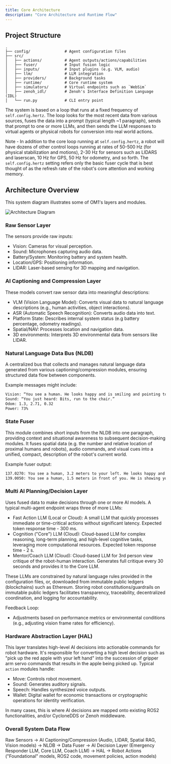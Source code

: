 ```yaml
---
title: Core Architecture
description: "Core Architecture and Runtime Flow"
---
```


## Project Structure

```tree
.
├── config/               # Agent configuration files
├── src/
│   ├── actions/          # Agent outputs/actions/capabilities
│   ├── fuser/            # Input fusion logic
│   ├── inputs/           # Input plugins (e.g. VLM, audio)
│   ├── llm/              # LLM integration
│   ├── providers/        # Background tasks
│   ├── runtime/          # Core runtime system
│   ├── simulators/       # Virtual endpoints such as `WebSim`
│   ├── zenoh_idl/        # Zenoh's Interface Definition Language (IDL)
│   └── run.py            # CLI entry point
```

The system is based on a loop that runs at a fixed frequency of `self.config.hertz`. The loop looks for the most recent data from various sources, fuses the data into a prompt (typical length ~1 paragraph), sends that prompt to one or more LLMs, and then sends the LLM responses to virtual agents or physical robots for conversion into real world actions.

Note - In addition to the core loop running at `self.config.hertz`, a robot will have dozens of other control loops running at rates of 50-500 Hz (for physical stabilization and motions), 2-30 Hz for sensors such as LIDARS and laserscan, 10 Hz for GPS, 50 Hz for odometry, and so forth. The `self.config.hertz` setting refers only the basic fuser cycle that is best thought of as the refresh rate of the robot's core attention and working memory.     

## Architecture Overview

This system diagram illustrates some of OM1's layers and modules.

![Architecture Diagram](../assets/om1-architecture.png)

### Raw Sensor Layer

The sensors provide raw inputs:

- Vision: Cameras for visual perception.
- Sound: Microphones capturing audio data.
- Battery/System: Monitoring battery and system health.
- Location/GPS: Positioning information.
- LIDAR: Laser-based sensing for 3D mapping and navigation.

### AI Captioning and Compression Layer

These models convert raw sensor data into meaningful descriptions:

- VLM (Vision Language Model): Converts visual data to natural language descriptions (e.g., human activities, object interactions).
- ASR (Automatic Speech Recognition): Converts audio data into text.
- Platform State: Describes internal system status (e.g battery percentage, odometry readings).
- Spatial/NAV: Processes location and navigation data.
- 3D environments: Interprets 3D environmental data from sensors like LIDAR.

### Natural Language Data Bus (NLDB)

A centralized bus that collects and manages natural language data generated from various captioning/compression modules, ensuring structured data flow between components. 

Example messages might include:

```bash
Vision: “You see a human. He looks happy and is smiling and pointing to a chair.”
Sound: “You just heard: Bits, run to the chair.”
Odom: 1.3, 2.71, 0.32
Power: 73%
```

### State Fuser

This module combines short inputs from the NLDB into one paragraph, providing context and situational awareness to subsequent decision-making modules. It fuses spatial data (e.g. the number and relative location of proximal humans and robots), audio commands, and visual cues into a unified, compact, description of the robot's current world.

Example fuser output:

```bash
137.0270: You see a human, 3.2 meters to your left. He looks happy and is smiling. He is pointing to a chair. You just heard: Bits run to the chair.
139.0050: You see a human, 1.5 meters in front of you. He is showing you a flat hand. You just heard: Bits, stop.
```

### Multi AI Planning/Decision Layer

Uses fused data to make decisions through one or more AI models. A typical multi-agent endpoint wraps three of more LLMs: 

- Fast Action LLM (Local or Cloud): A small LLM that quickly processes immediate or time-critical actions without significant latency. Expected token response time - 300 ms.
- Cognition ("Core") LLM (Cloud): Cloud-based LLM for complex reasoning, long-term planning, and high-level cognitive tasks, leveraging more computational resources. Expected token response time - 2 s.
- Mentor/Coach LLM (Cloud): Cloud-based LLM for 3rd person view critique of the robot-human interaction. Generates full critique every 30 seconds and provides it to the Core LLM.

These LLMs are constrained by natural language rules provided in the configuration files, or, downloaded from immutable public ledgers (blockchains) such as Ethereum. Storing robot constitutions/guardrails on immutable public ledgers facilitates transparency, traceability, decentralized coordination, and logging for accountability.

Feedback Loop:

- Adjustments based on performance metrics or environmental conditions (e.g., adjusting vision frame rates for efficiency).

### Hardware Abstraction Layer (HAL)

This layer translates high-level AI decisions into actionable commands for robot hardware. It's responsible for converting a high level decision such as "pick up the red apple with your left hand" into the succession of gripper arm servo commands that results in the apple being picked up. Typical `action` modules handle:

- Move: Controls robot movement.
- Sound: Generates auditory signals.
- Speech: Handles synthesized voice outputs.
- Wallet: Digital wallet for economic transactions or cryptographic operations for identity verification.

In many cases, this is where AI decisions are mapped onto existing ROS2 functionalities, and/or CycloneDDS or Zenoh middleware. 

### Overall System Data Flow

Raw Sensors → AI Captioning/Compression (Audio, LIDAR, Spatial RAG, Vision models) → NLDB → Data Fuser → AI Decision Layer (Emergency Responder LLM, Core LLM, Coach LLM) → HAL → Robot Actions ("Foundational" models, ROS2 code, movement policies, action models)


